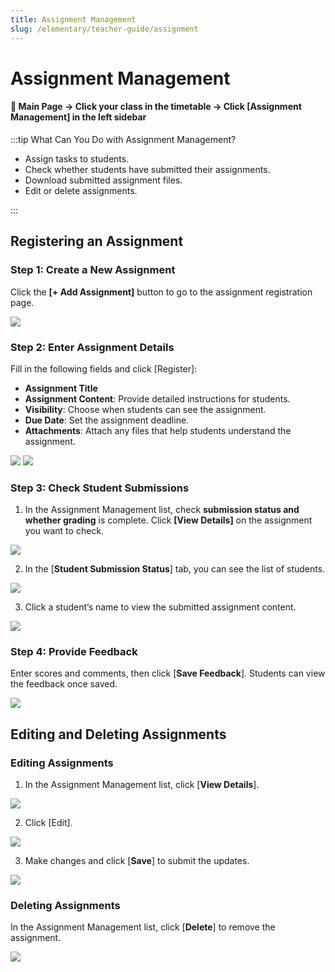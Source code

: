 ```yaml
---
title: Assignment Management
slug: /elementary/teacher-guide/assignment
---
```



# Assignment Management

#### 📍 Main Page → Click your class in the timetable → Click [Assignment Management] in the left sidebar

:::tip What Can You Do with Assignment Management?

- Assign tasks to students.
- Check whether students have submitted their assignments.
- Download submitted assignment files.
- Edit or delete assignments.

:::

## Registering an Assignment

### Step 1: Create a New Assignment

Click the **[+ Add Assignment]** button to go to the assignment registration page.

<Image src="/img/en/elementary/teacher/44-01.png" size="lg" />

### Step 2: Enter Assignment Details

Fill in the following fields and click [Register]:

- **Assignment Title**
- **Assignment Content**: Provide detailed instructions for students.
- **Visibility**: Choose when students can see the assignment.
- **Due Date**: Set the assignment deadline.
- **Attachments**: Attach any files that help students understand the assignment.

<Image src="/img/en/elementary/teacher/44-02.png" size="lg" />
<Image src="/img/en/elementary/teacher/44-03.png" size="lg" />

### Step 3: Check Student Submissions

1. In the Assignment Management list, check **submission status and whether grading** is complete. Click **[View Details]** on the assignment you want to check.

<Image src="/img/en/elementary/teacher/44-08.png" size="lg" />

2. In the [**Student Submission Status**] tab, you can see the list of students.

<Image src="/img/en/elementary/teacher/44-09.png" size="lg" />

3. Click a student’s name to view the submitted assignment content.

<Image src="/img/en/elementary/teacher/44-10.png" size="lg" />

### Step 4: Provide Feedback

Enter scores and comments, then click [**Save Feedback**]. Students can view the feedback once saved.

<Image src="/img/en/elementary/teacher/44-11.png" size="lg" />

## Editing and Deleting Assignments

### Editing Assignments

1. In the Assignment Management list, click [**View Details**].

<Image src="/img/en/elementary/teacher/44-04.png" size="lg" />

2. Click [Edit].

<Image src="/img/en/elementary/teacher/44-05.png" size="lg" />

3. Make changes and click [**Save**] to submit the updates.

<Image src="/img/en/elementary/teacher/44-06.png" size="lg" />

### Deleting Assignments

In the Assignment Management list, click [**Delete**] to remove the assignment.

<Image src="/img/en/elementary/teacher/44-07.png" size="lg" />
